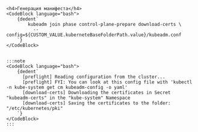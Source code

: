 



<Tabs groupId="install-type">
  <TabItem value='Kubeadm'>

    <h4>Генерация манифеста</h4>
    <CodeBlock language="bash">
        {dedent`
            kubeadm join phase control-plane-prepare download-certs \
              --config=${CUSTOM_VALUE.kuberneteBaseFolderPath.value}/kubeadm.conf
        `}
    </CodeBlock>


    :::note
    <CodeBlock language="bash">
        {dedent`
          [preflight] Reading configuration from the cluster...
          [preflight] FYI: You can look at this config file with 'kubectl -n kube-system get cm kubeadm-config -o yaml'
          [download-certs] Downloading the certificates in Secret "kubeadm-certs" in the "kube-system" Namespace
          [download-certs] Saving the certificates to the folder: "/etc/kubernetes/pki"
        `}
    </CodeBlock>
    :::

  </TabItem>
</Tabs>
